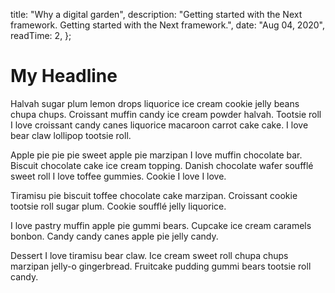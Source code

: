 
  title: "Why a digital garden",
  description: "Getting started with the Next framework. Getting started with the Next framework.",
  date: "Aug 04, 2020",
  readTime: 2,
};


# My Headline

Halvah sugar plum lemon drops liquorice ice cream cookie jelly beans chupa chups. Croissant muffin candy ice cream powder halvah. Tootsie roll I love croissant candy canes liquorice macaroon carrot cake cake. I love bear claw lollipop tootsie roll.

Apple pie pie pie sweet apple pie marzipan I love muffin chocolate bar. Biscuit chocolate cake ice cream topping. Danish chocolate wafer soufflé sweet roll I love toffee gummies. Cookie I love I love.

Tiramisu pie biscuit toffee chocolate cake marzipan. Croissant cookie tootsie roll sugar plum. Cookie soufflé jelly liquorice.

I love pastry muffin apple pie gummi bears. Cupcake ice cream caramels bonbon. Candy candy canes apple pie jelly candy.

Dessert I love tiramisu bear claw. Ice cream sweet roll chupa chups marzipan jelly-o gingerbread. Fruitcake pudding gummi bears tootsie roll candy.
